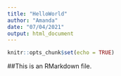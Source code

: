 ```yaml
---
title: "HelloWorld"
author: "Amanda"
date: "07/04/2021"
output: html_document
---
```


```r
knitr::opts_chunk$set(echo = TRUE)
```

##This is an RMarkdown file.